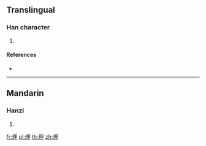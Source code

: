==Translingual==

===Han character===
{{Han char|rn=86|rad=火|as=05|sn=9|four=|canj=FWL}}

# {{defn|Han|sort=火05}}

====References====
* {{Han ref|kx=0668.050|dkj=18933|dj=1077.090|hdz=32195.100|uh=70A0|ud=28832}}

----

==Mandarin==

===Hanzi===
{{cmn-hanzi|pin=[[xiá]] ([[xia2]])|wg=hsia<sup>2</sup>}}

# {{defn|lang=cmn|sort=火05}}

[[fr:炠]]
[[pl:炠]]
[[th:炠]]
[[zh:炠]]